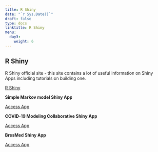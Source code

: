 ---
title: R Shiny
date: "`r Sys.Date()`"
draft: false
type: docs
linktitle: R Shiny
menu:
  day3:
    weight: 6
---

## R Shiny

R Shiny official site - this site contains a lot of useful information on Shiny Apps including tutorials on building one.

[R Shiny](https://shiny.rstudio.com/)

**Simple Markov model Shiny App**

[Access App](https://darkpeakanalytics.shinyapps.io/sadm-mk2/)

**COVID-19 Modeling Collaborative Shiny App**

[Access App](https://www.covid-19-mc.ca/interactive-models/hospital-resources)

**BresMed Shiny App**

[Access App](https://bresmed-intrface-hypothetical-car-t-model.shinyapps.io/IntRface_Model-PharmacoEconomics/)


